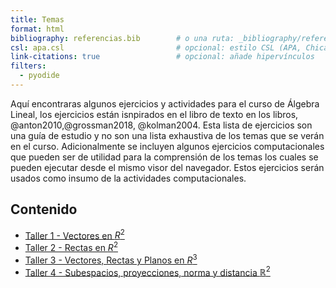 ```yaml
---
title: Temas
format: html
bibliography: referencias.bib        # o una ruta: _bibliography/referencias.bib
csl: apa.csl                         # opcional: estilo CSL (APA, Chicago, etc.)
link-citations: true                 # opcional: añade hipervínculos
filters:
  - pyodide
---
```


Aquí encontraras algunos ejercicios y actividades para el curso de Álgebra Lineal, los ejercicios están isnpirados en el libro de texto en los libros, @anton2010,@grossman2018,
@kolman2004. Esta lista de  ejercicios son una guía de estudio y no son una lista exhaustiva de los temas que se verán en el curso. Adicionalmente se incluyen algunos ejercicios computacionales que pueden ser de utilidad para la comprensión de los temas los cuales se pueden ejecutar desde el mismo visor del navegador. Estos ejercicios serán usados como insumo de la actividades computacionales.


## Contenido

- [Taller 1 - Vectores en $R^2$](taller1.qmd)
- [Taller 2 - Rectas en $R^2$](taller2.qmd)
- [Taller 3 - Vectores, Rectas y Planos en $R^3$](taller3.qmd)
- [Taller 4 - Subespacios, proyecciones, norma y distancia $\mathbb{R}^2$](taller4.qmd) 
